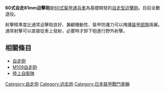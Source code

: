 {{Unreferenced|time=2019-01-30T00:16:37+00:00}}
{{Infobox Weapon
| name=60式自走81mm迫擊砲
|        image=File:Type60 81mm self-propelled gun JGSDF.JPG
|  image_size=300px
|      caption=
|origin={{flagicon|JPN}} [[日本|日本]]
|type=[[自走砲|自走砲]]
<!-- 服役記錄 -->
|service= 1960年至今
|used_by={{flagicon|JPN}} 日本
|wars= 
<!-- 生產歷史 -->
|designer= [[三菱重工|三菱重工]]
|design_date=1958年
|manufacturer=三菱重工
|unit_cost=
|production_date=1960年
|number= 
|variants= 
|is_vehicle=yes
|       length=4.85 m
|        width=2.4 m 
|       height=1.7 m 
|       weight=12.1噸
|   suspension=扭力軸懸吊
|   speed=43 km/h
|        vehicle_range=230km
|      primary_armament=60口径81mm[[迫擊砲|迫擊砲]]
|    secondary_armament=[[M2重機槍|M2重機槍]]、[[M1919重機槍|M1919重機槍]]
|       armour=[[鋁合金|鋁合金]]
|       engine=[[三菱|三菱]]氣冷8汽缸[[柴油引擎|柴油引擎]]
|           kW=
|         crew=5車員
|    engine_power= 220ps / 2,400rpm 
|        pw_ratio= 
|clearance=
}}

'''60式自走81mm迫擊砲'''是[[60式裝甲運兵車|60式裝甲運兵車]]為基礎開發的[[自走型迫擊砲|自走型迫擊砲]]。目前全數退役。

射擊精準度比通常迫擊砲良好、兼顧機動性、裝甲防護力可以掩護[[裝甲部隊|裝甲部隊]]兩翼。通常射擊可以直接從車上發射，必要時才卸下砲進行野外射擊。

== 相關條目 ==
*[[自走砲|自走砲]]
*[[M109自走砲|M109自走砲]]
*[[陸上自衛隊|陸上自衛隊]]

{{自衛隊裝甲戰鬥車輛}}

[[Category:自走炮|Category:自走炮]]
[[Category:迫击炮|Category:迫击炮]]
[[Category:日本裝甲戰鬥車輛|Category:日本裝甲戰鬥車輛]]